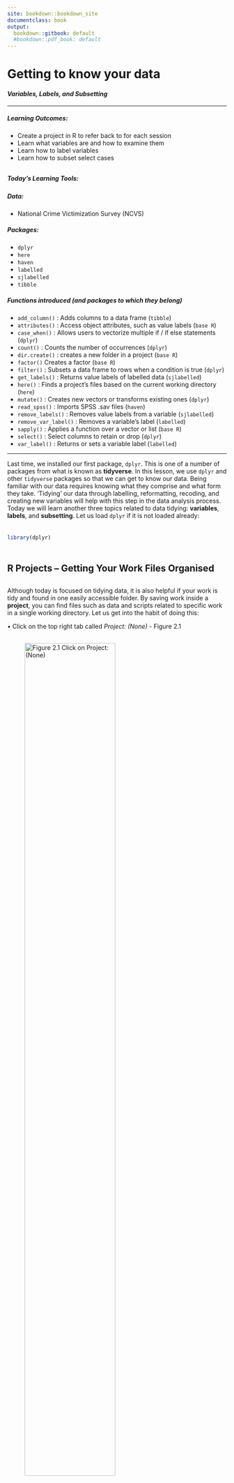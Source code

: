```yaml
---
site: bookdown::bookdown_site
documentclass: book
output:
  bookdown::gitbook: default
  #bookdown::pdf_book: default
---
```


# Getting to know your data
#### *Variables, Labels, and Subsetting* {-}


---

##### **Learning Outcomes:** {-}
-	Create a project in R to refer back to for each session
-	Learn what variables are and how to examine them 
-	Learn how to label variables 
-	Learn how to subset select cases 

<div style="margin-bottom:30px;">
</div>

##### **Today’s Learning Tools:** {-}
<div style="margin-bottom:15px;">
</div>

##### *Data:* {-}
-	National Crime Victimization Survey (NCVS)

<div style="margin-bottom:15px;">
</div>

##### *Packages:* {-}
-	`dplyr`
-	`here`
-	`haven`
-	`labelled`
-	`sjlabelled`
-	`tibble`

<div style="margin-bottom:15px;">
</div>

##### *Functions introduced (and packages to which they belong)* {-}
-	`add_column()` : Adds columns to a data frame (`tibble`)
-	`attributes()` : Access object attributes, such as value labels (`base R`)
-	`case_when()` : Allows users to vectorize multiple if / if else statements (`dplyr`)
-	`count()` : Counts the number of occurrences (`dplyr`)
-	`dir.create()` : creates a new folder in a project (`base R`)
-	`factor()` Creates a factor (`base R`)
-	`filter()` : Subsets a data frame to rows when a condition is true (`dplyr`)
-	`get_labels()` : Returns value labels of labelled data (`sjlabelled`)
-	`here()` : Finds a project’s files based on the current working directory (`here`)
-	`mutate()` : Creates new vectors or transforms existing ones (`dplyr`)
-	`read_spss()` : Imports SPSS .sav files (`haven`)
-	`remove_labels()` : Removes value labels from a variable (`sjlabelled`)
-	`remove_var_label()` : Removes a variable’s label (`labelled`)
-	`sapply()` : Applies a function over a vector or list (`base R`)
-	`select()` : Select columns to retain or drop (`dplyr`)
-	`var_label()` : Returns or sets a variable label (`labelled`)



---

Last time, we installed our first package, `dplyr`. This is one of a number of packages from what is known as **tidyverse**. In this lesson, we use `dplyr` and other `tidyverse` packages so that we can get to know our data. Being familiar with our data requires knowing what they comprise and what form they take. ‘Tidying’ our data through labelling, reformatting, recoding, and creating new variables will help with this step in the data analysis process. Today we will learn another three topics related to data tidying: **variables**, **labels**, and **subsetting**. Let us load `dplyr` if it is not loaded already:

<div style="margin-bottom:35px;">
</div>
```r

library(dplyr)

```

<div style="margin-bottom:50px;">
</div>

## R Projects – Getting Your Work Files Organised

<div style="margin-bottom:30px;">
</div>

Although today is focused on tidying data, it is also helpful if your work is tidy and found in one easily accessible folder. By saving work inside a **project**, you can find files such as data and scripts related to specific work in a single working directory. Let us get into the habit of doing this:

•	Click on the top right tab called *Project: (None)* - Figure 2.1 
<div style="margin-bottom:30px;">
</div>

![**Figure 2.1** Click on *Project: (None)*](Images/project.png){width=70%}

<div style="margin-bottom:30px;">
</div>

-	Click on *New Project*. A window with different option appears. Create your project in *New Directory* and then click *New Project*

<div style="margin-bottom:15px;">
</div>

-	Choose a name for your project (e.g., r_crim_course) and a location (working directory) where your project will be created.

<div style="margin-bottom:15px;">
</div>

-	Now click on *Create Project* and your new project will be launched

<div style="margin-bottom:15px;">
</div>

Inside your project, you can organise it by having separate files, one for scripts, one for data, one for outputs, and another for visuals. You can make these with the function `dir.create()`:
 
 <div style="margin-bottom:35px;">
</div>
```r

# For example, to make a sub-folder called *Datasets* in your project folder, type this into your console pane:
dir.create("Datasets")

```

<div style="margin-bottom:50px;">
</div>

If you noticed in your *Files, Plots…* pane, the files there tell you what folder you are automatically working in. This is known as your *working directory*, the default location that is there when you open `RStudio`. Wherever your `R project` is saved will be the working directory. 

Whenever you want to locate certain files within your `Project`, use the `here` package:
<div style="margin-bottom:35px;">
</div>
```r

library(here)

```
<div style="margin-bottom:50px;">
</div>

Doing so is better than typing out the exact location of your file, which can be tedious. The next section shows how to use the `here ()` function to import data from the National Crime Victimization Survey (NCVS).



---

## Importing Data

Here is another `tidyverse` package to install:

<div style="margin-bottom:35px;">
</div>
```r

library(haven)

```

<div style="margin-bottom:50px;">
</div>

Haven enables `R` to understand various data formats used by other statistical packages such as SPSS and STATA. We will need this package to open data in its diverse forms. 

You will have saved the NCVS in a relevant file in your project, so now let us load this data using `read_spss()` from `Haven`:
<div style="margin-bottom:35px;">
</div>
```r

# Importing our SPSS dataset and naming it ‘ncvs’ 
ncvs <- read_spss(here("Datasets", "NCVS lone offender assaults 1992 to 2013.sav"))

```
<div style="margin-bottom:50px;">
</div>

What you are saying to `R` is the following: 

>My data, *NCVS lone offender assaults 1992 to 2013*, is a .sav file. Therefore it is an SPSS dataset, and is located in the sub-folder called *Datasets* in my default working directory. `R`,  please extract it from *here*, understand it, and place it in an object called `ncvs` so I can find it in `RStudio`. 

<div style="margin-bottom:15px;">
</div>

To view the new data frame, `ncvs`, type:
<div style="margin-bottom:35px;">
</div>
```r

View (ncvs)

```

<div style="margin-bottom:50px;">
</div>

---

## Today’s 3 (TOPICS)

<div style="margin-bottom:30px;">
</div>

We now have data to tidy in `R`, so onto our three main topics for this week: **variables**, **labels**, and **subsetting**.

<div style="margin-bottom:30px;">
</div>
---

### Variables

Variables can be persons, places, things, or ideas that we are interested in studying. For example, height and favourite football team. Different variable types refer to different levels of measurement: nominal, ordinal, and interval/ ratio. 

In `R`, nominal and ordinal variables are encoded as a **factor** class because they are categorical characteristics, so take on a limited number of values; factors are like the integer vector introduced last week but each integer is a label. 

Likewise, interval and ratio variables are encoded as **numeric** class because they are continuous characteristics, so take on a wide range of values. These variables appear as vectors and as columns of data frames. 

How do you know what your variable is classed as? There are two ways of knowing using our NCVS data:

<div style="margin-bottom:35px;">
</div>
```r

# To see the class of all the vectors (columns) in our data frame, ncvs, we use:
sapply(ncvs, class)

# To see the class of a specific vector, such as the variable ‘injured’, we use:
class(ncvs$injured)

# The $ symbol allows us to access specific variables in a data frame object
# The $ symbol must be accompanied by the name of the data frame!

```
<div style="margin-bottom:50px;">
</div>

You may have noticed that many of the vectors in our data frame were classed as `haven_labelled`. What this, you ask? When we use the `haven()` function to import data, `R` keeps the information associated with that file type -- the SPSS variable information and value labels that were in the dataset. In practice, therefore, you can find categorical data in R embedded in very different type of vectors (character, factor, or haven labelled) depending on decisions taken by whomever created the data frame.

<div style="margin-bottom:30px;">
</div>

---
#### **Formatting Classes and Value Labels** 

<div style="margin-bottom:30px;">
</div>

In some cases, you may want to make changes to how variables are classed. We can change our variable to specifically be classed as 'factor':

<div style="margin-bottom:35px;">
</div>
```r

# Name the newly created factor *injured_r*
#Specify the order we want our variable labels
ncvs$injured_r <- factor(ncvs$injured, labels = c("Uninjured", "Injured"))
table(ncvs$injured_r)
attributes(ncvs$injured_r)


```

<div style="margin-bottom:50px;">
</div>

---

#### **Recoding and Creating New Variables** 

<div style="margin-bottom:30px;">
</div>

In some circumstances, we would like to recode variables. Recoding could be collapsing multiple values of your variable into a single category or making some values of your variable become missing. In other circumstances, we may want to create a brand new variable that combines data from two others. First, time to install another package to learn the `add_column()` function: `tibble`. Now let us learn!

---

#### **Creating a new variable from 1 existing variable: 2 examples** 

<div style="margin-bottom:35px;">
</div>
```r
# Load the 'tibble' package
library(tibble)

# 1. Create the new variable ‘InjuredNew’ from ‘injured’ 
ncvs$InjuredNew <-ncvs$injured 
# Specify that order of the labels is important in the new variable
ncvs$injured_r <- factor(ncvs$injured, labels = c("Uninjured", "Injured"), ordered = TRUE) 

attributes(ncvs$injured_r)

# 2. Create a new column (aka variable) that has a row ID 
add_column(ncvs, newid = 1:nrow(ncvs))

```

<div style="margin-bottom:50px;">
</div>

---

#### **Creating a new variable from more than 1 existing variables** 

<div style="margin-bottom:30px;">
</div>

For example, we want to create a new variable in our NCVS data that tells us about the severity of the victimization experienced by the respondent. That severity will be measured by two variables: (1) whether the offender had a weapon and (2) whether the victim sustained an injury during their victimization. These are not necessarily the best variables to use in measuring victimization severity; this example, however, should illustrate how you might combine variables to create a new one. 

Before we decide to do this, we need to know if we can do so by first understanding those variables of interest. By using the function `count ()`, we get a good sense of the values and the number of respondents in each of those values for both variables.

<div style="margin-bottom:35px;">
</div>
```r

# Is the appropriate package, 'dplyr', loaded? 
# You can check what package each function we learn today belongs to by referring to the top of each online lesson, under 'Functions Introduced'

# Using count ( ) for ‘injured’ and ‘weaponpresent’
count(ncvs, injured)
count(ncvs, weaponpresent)

```

<div style="margin-bottom:50px;">
</div>

This function tells us that `injured`, a nominal-level variable, is stored as an integer, where the 0 value means the victim was uninjured and the 1 value means they were injured. Often in data, '0' represents the absence of the feature being measured and '1' means the presence of such feature. Also, the `weaponpresent` variable is also a nominal variable stored as an integer. Here, more victims report that the offender did not use a weapon during the offence (950) as opposed to using one (406). In addition, there are a number of missing values for this question (75).

There is a particular function from the `dplyr` package that is very handy for creating a new variable from more than 1 variable. It is called `mutate`. The `mutate()` function will create a new column that comprises the sum of both of these variables,  keeping the old variables too.

<div style="margin-bottom:35px;">
</div>
```r

# Create the new variable with mutate 
ncvs <- mutate(ncvs, severity = injured + weaponpresent)

# Now let’s check the new variable ‘severity’ against the old ones
ncvs %>% select(injured, weaponpresent, severity) %>% sample_n(10)

```

<div style="margin-bottom:50px;">
</div>

Notice that `%>%` . This is known as the **pipe operator**, which is a nifty shortcut in `R` coding. It means that we only need to specify the data frame object once at the beginning as opposed to typing out the name of the data frame repeatedly. In all subsequent functions, notice that the object is ‘piped’ through.

The *severity* variable is ordinal-level, where 0 is the least severe (neither a weapon was used nor the victim injured), 1 is more severe (either the offender wielded a weapon or the victim reported being injured), and 2 is the most severe (the respondent and reported being injured and the offender had a weapon). You can then add value labels to reflect this understanding.

The above example was simple, but often, we will want to make more complex combinations of variables. This is known as **recoding**. For example, we want to turn the variable in the NCVS dataset, called *relationship*, into a dichotomous variable called `notstranger` whereby the offender was a stranger (0) or was known to the victim (1). Before doing this, we again use the `count ()` function to understand the variable of interest, *relationship*, and it has four categories. We then use `mutate ()` and `case_when ()`. Think of `case_when()` like an ‘if’ logical statement. It allows us to make changes to a variable that are conditional on some requirement. Note below that this turns our new categories into character values.

<div style="margin-bottom:35px;">
</div>
```r

# Making the ‘notstrange’ variable by collapsing the values of the variable ‘relationship’ into only two values
ncvs <- ncvs %>% mutate(notstranger = case_when(relationship %in% 0 ~ "Stranger", relationship %in% 1:3 ~ "Not a stranger"))

# We could also run the following code to make the character values numeric rather than string (e.g., stranger vs not a stranger) 
ncvs <- ncvs %>% mutate(notstranger = case_when(relationship == 0 ~ 0, relationship <= 3 ~ 1))

```

<div style="margin-bottom:50px;">
</div>

---

### Labels

<div style="margin-bottom:30px;">
</div>

Variables sometimes come with labels – these are very brief descriptions of the variable itself and what its values are. Value labels are very useful when we have a nominal or ordinal level variable in our dataset that has been assigned numeric values. To have a look at what are your variable and value labels, use the function `attributes()`:

<div style="margin-bottom:35px;">
</div>
```r

attributes(ncvs$injured)
# You can also use var_label() and get_labels() too, but attributes() shows both types of labels

```

<div style="margin-bottom:50px;">
</div>

The output in the console show that uninjured is labelled '0' and injured is labelled '1'. Maybe, though, you do not like the labels that are attached to the variable values. Perhaps they do not make sense or they do not help you to understand better what this variable measures. If so, we can remove and change the labels. 

Let’s return to the `injured` variable from the `ncvs` dataframe. We are going to make a duplicate variable of `injured` to learn how to remove and add labels. We do this because it is good practice to leave your original variables alone in case you need to go back to them. 

<div style="margin-bottom:35px;">
</div>
```r

# Make a new variable that is a duplicate of the original one, but naming it ‘injured_no_labels’
ncvs$injured_no_labels <- ncvs$injured

attributes(ncvs$injured_no_labels)

```
<div style="margin-bottom:50px;">
</div>

To remove labels, we will need to load two new packages: `labelled` and `sjlabelled`. Can you do that?

<div style="margin-bottom:35px;">
</div>
```r

library(labelled)
library(sjlabelled)

```
<div style="margin-bottom:50px;">
</div>

After loading the two new packages we remove variable and value labels:

<div style="margin-bottom:35px;">
</div>
```r

# Remove variable labels 
ncvs$injured_no_labels <- remove_var_label(ncvs$injured_no_labels) 

# Check that they were removed 
var_label(ncvs$injured_no_labels)

# Remove value labels 
ncvs$injured_no_labels <- remove_labels(ncvs$injured_no_labels, labels = c(1:2))  

# Check that they were removed 
get_labels(ncvs$injured_no_labels)

```

<div style="margin-bottom:50px;">
</div>

Now to add a label:

<div style="margin-bottom:35px;">
</div>
```r

# Add variable label 
var_label(ncvs$injured_no_labels) <- "Whether Victim Sustained Injured" 

# Check that they were added 
var_label(ncvs$injured_no_labels)

# Add variable label 
ncvs$injured_no_labels <-add_labels(ncvs$injured_no_labels, labels = c(`uninjured` = 0, `injured` = 1)) 

# Check that they were added 
get_labels(ncvs$injured_no_labels)

```
<div style="margin-bottom:50px;">
</div>

---

### Subsetting

<div style="margin-bottom:30px;">
</div>

Through `tidyverse` functions, we can subset our data frames or vectors based on some criteria. Using the function `select()`, we can subset variables by number or name:

<div style="margin-bottom:35px;">
</div>
```r

# Using select () to subset by two variables
ncvs_Df <- ncvs %>% select(1:2) 

```
<div style="margin-bottom:50px;">
</div>

Using the function `slice()`, we can subset rows by number, and combine it with `select()`. For example:

<div style="margin-bottom:35px;">
</div>
```r

# Get the first two rows 
firstTwoRowsOfncvs <- ncvs %>% slice(1:2) 

# Combine with above function to get the first two variables, and first two rows 
firstTwoRowsCols <- ncvs %>% select(1:2) %>% slice(1:2)

```

<div style="margin-bottom:50px;">
</div>

Use the `filter()` function to subset observations (i.e., rows) based on conditions. For example, we only want those for which the `injured` variable was equal to 1, so we run:

<div style="margin-bottom:35px;">
</div>
```r

OnlyInjured <- ncvs %>% filter(injured == 1)

#These filters can be combined using conditions ‘&’ and ‘|’ to produce data similar to the one from the variable 'notstranger' except we call this variable 'KnewOfandInjured':
KnewOfandInjured <- ncvs %>% 
filter(relationship > 0 & injured == 1)

```

<div style="margin-bottom:50px;">
</div>

---

<div style="margin-bottom:50px;">
</div>

## SUMMARY

<div style="margin-bottom:30px;">
</div>

Today you were further introduced to **tidyverse** packages that helped you to tidy your data. First, we learned to put our work into a **project** and then how to import data using a package called *haven*. Whenever we specify a data frame, we learned a nifty short-cut: the **pipe operator** - `%>%` - which allows us to specify the data frame only once when we code. 

Our three main topics today had to do with helping us tidy. One were the variables themselves where we learned about the **factor** and **numeric** classes, and how to make and **recode** new variables. Two, we learned how to remove and add variable and value labels so that we can understand what our variables are measuring.  Three, we then learned to subset our data, whereby we make new dataframes that include only the columns – variables – or rows – cases – we want. We tidied our data using the TIDYVERSE WAY! 

<div style="margin-bottom:50px;">
</div>

And of course: don't forget to do your homework!

<div style="margin-bottom:500px;">
</div>
